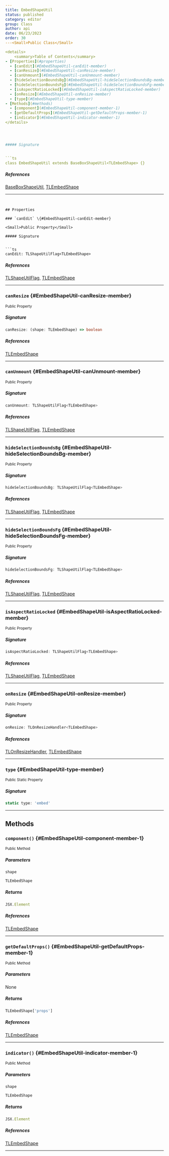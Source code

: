 ```yaml
---
title: EmbedShapeUtil
status: published
category: editor
group: Class
author: api
date: 06/23/2023
order: 30
---<Small>Public Class</Small>

<details>
	<summary>Table of Contents</summary>
- [Properties](#properties)
  - [canEdit](#EmbedShapeUtil-canEdit-member)
  - [canResize](#EmbedShapeUtil-canResize-member)
  - [canUnmount](#EmbedShapeUtil-canUnmount-member)
  - [hideSelectionBoundsBg](#EmbedShapeUtil-hideSelectionBoundsBg-member)
  - [hideSelectionBoundsFg](#EmbedShapeUtil-hideSelectionBoundsFg-member)
  - [isAspectRatioLocked](#EmbedShapeUtil-isAspectRatioLocked-member)
  - [onResize](#EmbedShapeUtil-onResize-member)
  - [type](#EmbedShapeUtil-type-member)
- [Methods](#methods)
  - [component](#EmbedShapeUtil-component-member-1)
  - [getDefaultProps](#EmbedShapeUtil-getDefaultProps-member-1)
  - [indicator](#EmbedShapeUtil-indicator-member-1)
</details>




##### Signature


```ts
class EmbedShapeUtil extends BaseBoxShapeUtil<TLEmbedShape> {}
```

##### References

[BaseBoxShapeUtil](/gen/editor/BaseBoxShapeUtil-class), [TLEmbedShape](/gen/tlschema/TLEmbedShape-type)

---
```


## Properties

### `canEdit` \{#EmbedShapeUtil-canEdit-member}

<Small>Public Property</Small>

##### Signature


```ts
canEdit: TLShapeUtilFlag<TLEmbedShape>
```

##### References

[TLShapeUtilFlag](/gen/editor/TLShapeUtilFlag-type), [TLEmbedShape](/gen/tlschema/TLEmbedShape-type)

---

### `canResize` \{#EmbedShapeUtil-canResize-member}

<Small>Public Property</Small>

##### Signature


```ts
canResize: (shape: TLEmbedShape) => boolean
```

##### References

[TLEmbedShape](/gen/tlschema/TLEmbedShape-type)

---

### `canUnmount` \{#EmbedShapeUtil-canUnmount-member}

<Small>Public Property</Small>

##### Signature


```ts
canUnmount: TLShapeUtilFlag<TLEmbedShape>
```

##### References

[TLShapeUtilFlag](/gen/editor/TLShapeUtilFlag-type), [TLEmbedShape](/gen/tlschema/TLEmbedShape-type)

---

### `hideSelectionBoundsBg` \{#EmbedShapeUtil-hideSelectionBoundsBg-member}

<Small>Public Property</Small>

##### Signature


```ts
hideSelectionBoundsBg: TLShapeUtilFlag<TLEmbedShape>
```

##### References

[TLShapeUtilFlag](/gen/editor/TLShapeUtilFlag-type), [TLEmbedShape](/gen/tlschema/TLEmbedShape-type)

---

### `hideSelectionBoundsFg` \{#EmbedShapeUtil-hideSelectionBoundsFg-member}

<Small>Public Property</Small>

##### Signature


```ts
hideSelectionBoundsFg: TLShapeUtilFlag<TLEmbedShape>
```

##### References

[TLShapeUtilFlag](/gen/editor/TLShapeUtilFlag-type), [TLEmbedShape](/gen/tlschema/TLEmbedShape-type)

---

### `isAspectRatioLocked` \{#EmbedShapeUtil-isAspectRatioLocked-member}

<Small>Public Property</Small>

##### Signature


```ts
isAspectRatioLocked: TLShapeUtilFlag<TLEmbedShape>
```

##### References

[TLShapeUtilFlag](/gen/editor/TLShapeUtilFlag-type), [TLEmbedShape](/gen/tlschema/TLEmbedShape-type)

---

### `onResize` \{#EmbedShapeUtil-onResize-member}

<Small>Public Property</Small>

##### Signature


```ts
onResize: TLOnResizeHandler<TLEmbedShape>
```

##### References

[TLOnResizeHandler](/gen/editor/TLOnResizeHandler-type), [TLEmbedShape](/gen/tlschema/TLEmbedShape-type)

---

### `type` \{#EmbedShapeUtil-type-member}

<Small>Public Static Property</Small>

##### Signature


```ts
static type: 'embed'
```

---

## Methods

### `component()` \{#EmbedShapeUtil-component-member-1}

<Small>Public Method</Small>

##### Parameters


<ParametersTable>

<ParametersTableRow>
<ParametersTableName>

`shape`

</ParametersTableName>
<ParametersTableDescription>

```ts
TLEmbedShape
```



</ParametersTableDescription>
</ParametersTableRow>
</ParametersTable>

##### Returns


```ts
JSX.Element
```

##### References

[TLEmbedShape](/gen/tlschema/TLEmbedShape-type)

---

### `getDefaultProps()` \{#EmbedShapeUtil-getDefaultProps-member-1}

<Small>Public Method</Small>

##### Parameters


None

##### Returns


```ts
TLEmbedShape['props']
```

##### References

[TLEmbedShape](/gen/tlschema/TLEmbedShape-type)

---

### `indicator()` \{#EmbedShapeUtil-indicator-member-1}

<Small>Public Method</Small>

##### Parameters


<ParametersTable>

<ParametersTableRow>
<ParametersTableName>

`shape`

</ParametersTableName>
<ParametersTableDescription>

```ts
TLEmbedShape
```



</ParametersTableDescription>
</ParametersTableRow>
</ParametersTable>

##### Returns


```ts
JSX.Element
```

##### References

[TLEmbedShape](/gen/tlschema/TLEmbedShape-type)

---

